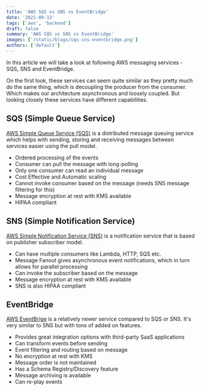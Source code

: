 ```yaml
---
title: 'AWS SQS vs SNS vs EventBridge'
date: '2021-09-13'
tags: ['aws', 'backend']
draft: false
summary: 'AWS SQS vs SNS vs EventBridge'
images: ['/static/blogs/sqs-sns-eventbridge.png']
authors: ['default']
---
```


In this article we will take a look at following AWS messaging services - SQS, SNS and EventBridge.

On the first look, these services can seem quite similar as they pretty much do the same thing, which is decoupling the producer from the consumer. Which makes our architecture asynchronous and loosely coupled. But looking closely these services have different capabilities.

## SQS (Simple Queue Service)

[AWS Simple Queue Service (SQS)](https://aws.amazon.com/sqs) is a distributed message queuing service which helps with sending, storing and receiving messages between services easier using the pull model.

- Ordered processing of the events
- Consumer can pull the message with long-polling
- Only one consumer can read an individual message
- Cost Effective and Automatic scaling
- Cannot invoke consumer based on the message (needs SNS message filtering for this)
- Message encryption at rest with KMS available
- HIPAA compliant

## SNS (Simple Notification Service)

[AWS Simple Notification Service (SNS)](https://aws.amazon.com/sns) is a notification service that is based on publisher subscriber model.

- Can have multiple consumers like Lambda, HTTP, SQS etc.
- Message Fanout gives asynchronous event notifications, which in turn allows for parallel processing
- Can invoke the subscriber based on the message
- Message encryption at rest with KMS available
- SNS is also HIPAA compliant

## EventBridge

[AWS EventBrige](https://aws.amazon.com/eventbridge) is a relatively newer service compared to SQS or SNS. It's very similar to SNS but with tons of added on features.

- Provides great integration options with third-party SaaS applications
- Can transform events before sending
- Event filtering and routing based on message
- No encryption at rest with KMS
- Message order is not maintained
- Has a Schema Registry/Discovery feature
- Message archiving is available
- Can re-play events

